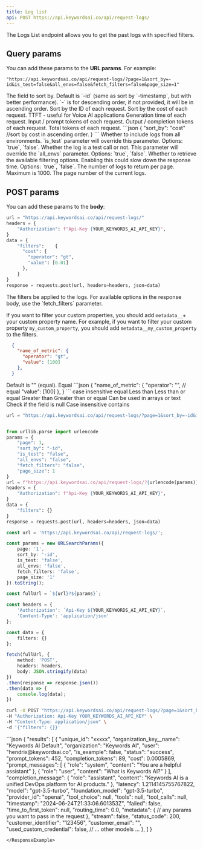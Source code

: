 ```yaml
---
title: Log list
api: POST https://api.keywordsai.co/api/request-logs/
---
```


The Logs List endpoint allows you to get the past logs with specified filters.


## Query params
You can add these params to the **URL params**.
For example:
```
"https://api.keywordsai.co/api/request-logs/?page=1&sort_by=-id&is_test=false&all_envs=false&fetch_filters=false&page_size=1"
```

<ParamField query="sort_by" type="string" required>
  The field to sort by. Default is `-id` (same as sort by `-timestamp`, but with better performance).
  `-` is for descending order, if not provided, it will be in ascending order.
  <AccordionGroup>
    <Accordion title="Properties">
        <ParamField body="id" type="string">
            Sort by the ID of each request.
        </ParamField>
        <ParamField body="cost" type="string">
            Sort by the cost of each request.
        </ParamField>
        <ParamField body="time_to_first_token" type="string">
           TTFT - useful for Voice AI applications
        </ParamField>
        <ParamField body="latency" type="string">
          Generation time of each request.
        </ParamField>
        <ParamField body="prompt_tokens" type="string">
          Input / prompt tokens of each request.
        </ParamField>
        <ParamField body="completion_tokens" type="string">
          Output / completion tokens of each request.
        </ParamField>
        <ParamField body="all_tokens" type="string">
          Total tokens of each request.
        </ParamField>
    </Accordion>
    <Accordion title="Example">
    ```json
    {
      "sort_by": "cost" //sort by cost in ascending order.
    }
    ```
    </Accordion>
</AccordionGroup>
</ParamField>
<ParamField query="all_envs" type="string" default="false">
  Whether to include logs from all environments. `is_test` parameter will override this parameter.
  Options: `true`, `false`.
</ParamField>

<ParamField query="is_test" type="string" default="false">
  Whether the log is a test call or not. This parameter will override the `all_envs` parameter.
  Options: `true`, `false`.
</ParamField>

<ParamField query="fetch_filters" type="string" default="false">
  Whether to retrieve the available filtering options. Enabling this could slow down the response time.
  Options: `true`, `false`.
</ParamField>

<ParamField query="page_size" type="number" default={100}>
  The number of logs to return per page. Maximum is 1000.
</ParamField>

<ParamField query="page" type="number" default={1}>
  The page number of the current logs.
</ParamField>

## POST params
You can add these params to the **body**:
```python
url = "https://api.keywordsai.co/api/request-logs/"
headers = {
    "Authorization": f"Api-Key {YOUR_KEYWORDS_AI_API_KEY}",
}
data = {
    "filters":    {
      "cost": {
        "operator": "gt",
        "value": [0.01]
      },
    }
}
response = requests.post(url, headers=headers, json=data)
```

<ParamField body="filters" type="object" default={{}}>
  The filters be applied to the logs. For available options in the response body, use the `fetch_filters` parameter.

<Note>If you want to filter your custom properties, you should add `metadata__`+ your custom property name. For example, if you want to filter your custom property `my_custom_property`, you should add `metadata__my_custom_property` to the filters.</Note>
<Accordion title="Example">
  ```json
    {
      "name_of_metric": {
        "operator": "gt",
        "value": [100]
      },
    }
```

  </Accordion>
</ParamField>

<ParamField body="operator" type="string" required>
  Default is "" (equal).
  <Accordion title="Properties">
        <ParamField body=" " type="string">
            Equal
            <Accordion title="Example">
            ```json
            {
              "name_of_metric": {
                "operator": "", // equal
                "value": [100]
              },
            }
            ```
            </Accordion>
        </ParamField>
        <ParamField body="iexact" type="string">
            case insensitive equal
        </ParamField>
        <ParamField body="lt" type="string">
           Less than
        </ParamField>
        <ParamField body="lte" type="string">
           Less than or equal
        </ParamField>
        <ParamField body="gt" type="string">
          Greater than
        </ParamField>
        <ParamField body="gte" type="string">
          Greater than or equal
        </ParamField>
        <ParamField body="contains" type="string">
        </ParamField>
        <ParamField body="endswith" type="string">
        </ParamField>
        <ParamField body="in" type="string">
          Can be used in arrays or text
        </ParamField>
        <ParamField body="isnull" type="string">
          Check if the field is null
        </ParamField>
        <ParamField body="icontains" type="string">
          Case insensitive contains
        </ParamField>
        <ParamField body="not" type="string">
        </ParamField>
    </Accordion>

</ParamField>

<RequestExample>

```python Python
url = "https://api.keywordsai.co/api/request-logs/?page=1&sort_by=-id&is_test=false&all_envs=false&fetch_filters=false&page_size=1"


from urllib.parse import urlencode
params = {
    "page": 1,
    "sort_by": "-id",
    "is_test": "false",
    "all_envs": "false",
    "fetch_filters": "false",
    "page_size": 1
}
url = f"https://api.keywordsai.co/api/request-logs/?{urlencode(params)}"
headers = {
    "Authorization": f"Api-Key {YOUR_KEYWORDS_AI_API_KEY}",
}
data = {
    "filters": {}
}
response = requests.post(url, headers=headers, json=data)
```
```typescript TypeScript
const url = 'https://api.keywordsai.co/api/request-logs/';

const params = new URLSearchParams({
    page: '1',
    sort_by: '-id',
    is_test: 'false',
    all_envs: 'false',
    fetch_filters: 'false',
    page_size: '1'
}).toString();

const fullUrl = `${url}?${params}`;

const headers = {
    'Authorization': `Api-Key ${YOUR_KEYWORDS_AI_API_KEY}`,
    'Content-Type': 'application/json'
};

const data = {
    filters: {}
};

fetch(fullUrl, {
    method: 'POST',
    headers: headers,
    body: JSON.stringify(data)
})
.then(response => response.json())
.then(data => {
    console.log(data);
})
```
```bash cURL
curl -X POST "https://api.keywordsai.co/api/request-logs/?page=1&sort_by=-id&is_test=false&all_envs=false&fetch_filters=false&page_size=1" \
-H "Authorization: Api-Key YOUR_KEYWORDS_AI_API_KEY" \
-H "Content-Type: application/json" \
-d '{"filters": {}}'

```
</RequestExample>
<ResponseExample>
```json
{
    "results": [
       {
        "unique_id": "xxxxx",
        "organization_key__name": "Keywords AI Default",
        "organization": "Keywords AI",
        "user": "hendrix@keywordsai.co",
        "is_example": false,
        "status": "success",
        "prompt_tokens": 452,
        "completion_tokens": 89,
        "cost": 0.0005869,
        "prompt_messages": [
                {
                    "role": "system",
                    "content": "You are a helpful assistant"
                },
                {
                    "role": "user",
                    "content": "What is Keywords AI?"
                }
        ],
        "completion_message": {
                "role": "assistant",
                "content": "Keywords AI is a unified DevOps platform for AI products."
        },
        "latency": 1.2114145755767822,
        "model": "gpt-3.5-turbo",
        "foundation_model": "gpt-3.5-turbo",
        "provider_id": "openai",
        "tool_choice": null,
        "tools": null,
        "tool_calls": null,
        "timestamp": "2024-06-24T21:33:06.601353Z",
        "failed": false,
        "time_to_first_token": null,
        "routing_time": 0.0,
        "metadata": {
            // any params you want to pass in the request
            },
        "stream": false,
        "status_code": 200,
        "customer_identifier": "123456",
        "customer_email": "",
        "used_custom_credential": false,
       // ... other models ... 
       },
    ]
}

```
</ResponseExample>